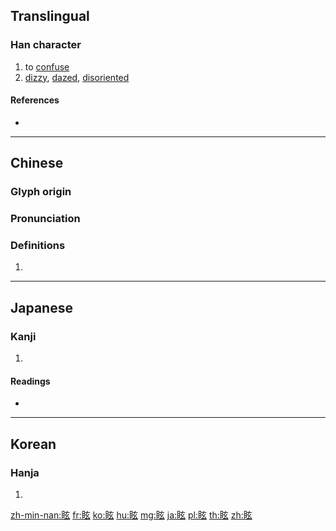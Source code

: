 {{character info/new}}
==Translingual==

===Han character===
{{Han char|rn=109|rad=目|as=05|sn=10|four=60032|canj=BUYVI}}

# to [[confuse]]
# [[dizzy]], [[dazed]], [[disoriented]]

====References====
* {{Han ref|kx=0805.200|dkj=23254|dj=1221.140|hdz=42482.030|uh=7729|ud=30505|bh=AF74|bd=44916}}

----

==Chinese==
{{zh-forms}}

===Glyph origin===
{{Han etym}}

===Pronunciation===
{{zh-pron
|m=xuàn
|c=jyun6,jyun4,waan6
|h=pfs=
|md=
|mn=qz,tw,xm,zz:hiân/qz,tw,xm,zz:hîn
|mn_note=hiân - literary; hîn - vernacular
|w=
|mc=y
|oc=y
|cat=
}}

===Definitions===
{{zh-hanzi}}

# {{rfdef|lang=zh}}

----

==Japanese==

===Kanji===
{{ja-kanji|grade=|rs=目05}}

# {{defn|lang=ja|sort=目05}}

====Readings====
* {{ja-readings|on=[[げん]] (gen), [[かん]] (kan), [[けん]] (ken)|kun=[[くらむ]] (kuramu), [[まどう]] (madou), [[めまい]] (memai), [[まぶしい]] ([[眩しい]]) (mabushii)|nanori=}}

----

==Korean==

===Hanja===
{{ko-hanja|hangeul=[[현]], [[환]]|eumhun=|rv=hyeon, hwan|mr=hyŏn, hwan|y=hyen, hwan}}

# {{defn|lang=ko|sort=目05}}
[[zh-min-nan:眩]]
[[fr:眩]]
[[ko:眩]]
[[hu:眩]]
[[mg:眩]]
[[ja:眩]]
[[pl:眩]]
[[th:眩]]
[[zh:眩]]